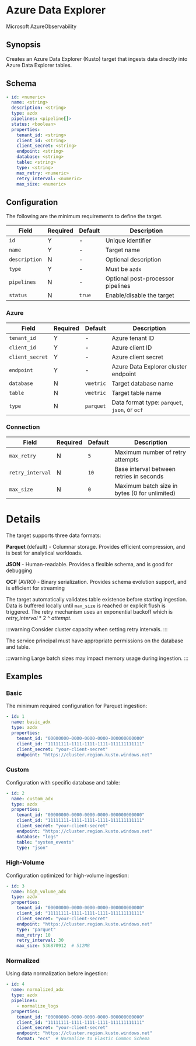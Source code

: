 # Azure Data Explorer

<span class="theme-doc-version-badge badge badge--secondary">Microsoft Azure</span><span class="theme-doc-version-badge badge badge--secondary">Observability</span>

## Synopsis

Creates an Azure Data Explorer (Kusto) target that ingests data directly into Azure Data Explorer tables.

## Schema

```yaml
- id: <numeric>
  name: <string>
  description: <string>
  type: azdx
  pipelines: <pipeline[]>
  status: <boolean>
  properties:
    tenant_id: <string>
    client_id: <string>
    client_secret: <string>
    endpoint: <string>
    database: <string>
    table: <string>
    type: <string>
    max_retry: <numeric>
    retry_interval: <numeric>
    max_size: <numeric>
```

## Configuration

The following are the minimum requirements to define the target.

|Field|Required|Default|Description|
|---|---|---|---|
|`id`|Y|-|Unique identifier|
|`name`|Y|-|Target name|
|`description`|N|-|Optional description|
|`type`|Y|-|Must be `azdx`|
|`pipelines`|N|-|Optional post-processor pipelines|
|`status`|N|`true`|Enable/disable the target|

### Azure

|Field|Required|Default|Description|
|---|---|---|---|
|`tenant_id`|Y|-|Azure tenant ID|
|`client_id`|Y|-|Azure client ID|
|`client_secret`|Y|-|Azure client secret|
|`endpoint`|Y|-|Azure Data Explorer cluster endpoint|
|`database`|N|`vmetric`|Target database name|
|`table`|N|`vmetric`|Target table name|
|`type`|N|`parquet`|Data format type: `parquet`, `json`, or `ocf`|

### Connection

|Field|Required|Default|Description|
|---|---|---|---|
|`max_retry`|N|`5`|Maximum number of retry attempts|
|`retry_interval`|N|`10`|Base interval between retries in seconds|
|`max_size`|N|`0`|Maximum batch size in bytes (0 for unlimited)|

# Details

The target supports three data formats:

**Parquet** (default) - Columnar storage. Provides efficient compression, and is best for analytical workloads.

**JSON** - Human-readable. Provides a flexible schema, and is good for debugging

**OCF** (AVRO) - Binary serialization. Provides schema evolution support, and is efficient for streaming

The target automatically validates table existence before starting ingestion. Data is buffered locally until `max_size` is reached or explicit flush is triggered. The retry mechanism uses an exponential backoff which is _retry_interval_&nbsp;*&nbsp;2&nbsp;^&nbsp;_attempt_.

:::warning
Consider cluster capacity when setting retry intervals.
:::

The service principal must have appropriate permissions on the database and table.

:::warning
Large batch sizes may impact memory usage during ingestion.
:::

## Examples

### Basic

The minimum required configuration for Parquet ingestion:

```yaml
- id: 1
  name: basic_adx
  type: azdx
  properties:
    tenant_id: "00000000-0000-0000-0000-000000000000"
    client_id: "11111111-1111-1111-1111-111111111111"
    client_secret: "your-client-secret"
    endpoint: "https://cluster.region.kusto.windows.net"
```

### Custom

Configuration with specific database and table:

```yaml
- id: 2
  name: custom_adx
  type: azdx
  properties:
    tenant_id: "00000000-0000-0000-0000-000000000000"
    client_id: "11111111-1111-1111-1111-111111111111"
    client_secret: "your-client-secret"
    endpoint: "https://cluster.region.kusto.windows.net"
    database: "logs"
    table: "system_events"
    type: "json"
```

### High-Volume

Configuration optimized for high-volume ingestion:

```yaml
- id: 3
  name: high_volume_adx
  type: azdx
  properties:
    tenant_id: "00000000-0000-0000-0000-000000000000"
    client_id: "11111111-1111-1111-1111-111111111111"
    client_secret: "your-client-secret"
    endpoint: "https://cluster.region.kusto.windows.net"
    type: "parquet"
    max_retry: 10
    retry_interval: 30
    max_size: 536870912  # 512MB
```

### Normalized

Using data normalization before ingestion:

```yaml
- id: 4
  name: normalized_adx
  type: azdx
  pipelines:
    - normalize_logs
  properties:
    tenant_id: "00000000-0000-0000-0000-000000000000"
    client_id: "11111111-1111-1111-1111-111111111111"
    client_secret: "your-client-secret"
    endpoint: "https://cluster.region.kusto.windows.net"
    format: "ecs"  # Normalize to Elastic Common Schema
```
